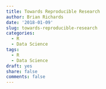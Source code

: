 ```yaml
---
title: Towards Reproducible Research
author: Brian Richards
date: '2018-01-09'
slug: towards-reproducible-research
categories:
  - R
  - Data Science
tags:
  - R
  - Data Science
draft: yes
share: false
comments: false
---
```


